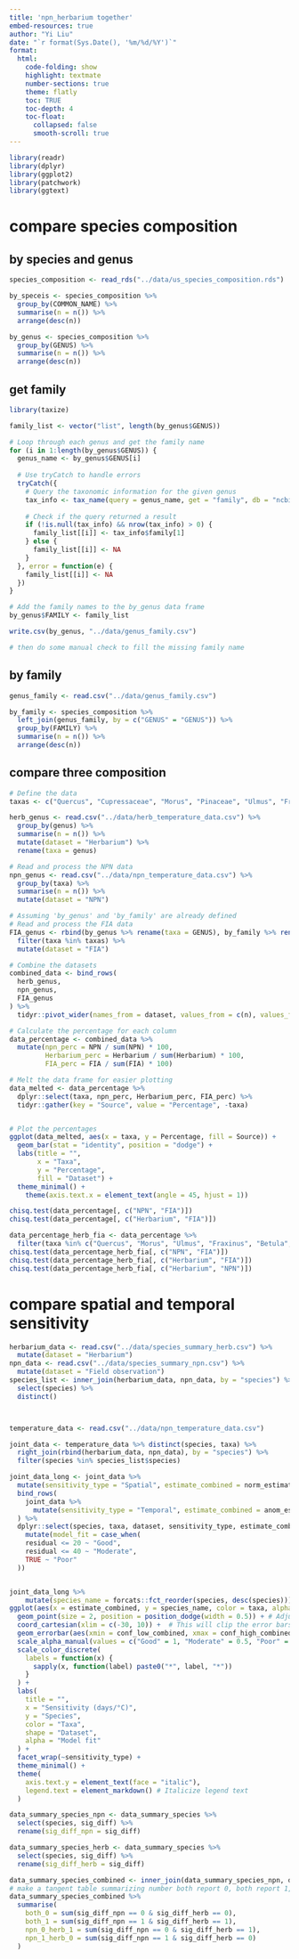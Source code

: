 ```yaml
---
title: 'npn_herbarium together'
embed-resources: true
author: "Yi Liu"
date: "`r format(Sys.Date(), '%m/%d/%Y')`"
format:
  html:
    code-folding: show
    highlight: textmate
    number-sections: true
    theme: flatly
    toc: TRUE
    toc-depth: 4
    toc-float:
      collapsed: false
      smooth-scroll: true
---
```

```r
library(readr)
library(dplyr)
library(ggplot2)
library(patchwork)
library(ggtext)
```

# compare species composition

## by species and genus
```r
species_composition <- read_rds("../data/us_species_composition.rds")

by_speceis <- species_composition %>%
  group_by(COMMON_NAME) %>%
  summarise(n = n()) %>%
  arrange(desc(n))

by_genus <- species_composition %>%
  group_by(GENUS) %>%
  summarise(n = n()) %>%
  arrange(desc(n)) 
```

## get family
```r
library(taxize)

family_list <- vector("list", length(by_genus$GENUS))

# Loop through each genus and get the family name
for (i in 1:length(by_genus$GENUS)) {
  genus_name <- by_genus$GENUS[i]
  
  # Use tryCatch to handle errors
  tryCatch({
    # Query the taxonomic information for the given genus
    tax_info <- tax_name(query = genus_name, get = "family", db = "ncbi")
    
    # Check if the query returned a result
    if (!is.null(tax_info) && nrow(tax_info) > 0) {
      family_list[[i]] <- tax_info$family[1]
    } else {
      family_list[[i]] <- NA
    }
  }, error = function(e) {
    family_list[[i]] <- NA
  })
}

# Add the family names to the by_genus data frame
by_genus$FAMILY <- family_list

write.csv(by_genus, "../data/genus_family.csv")

# then do some manual check to fill the missing family name
```

## by family
```r
genus_family <- read.csv("../data/genus_family.csv")

by_family <- species_composition %>%
  left_join(genus_family, by = c("GENUS" = "GENUS")) %>%
  group_by(FAMILY) %>%
  summarise(n = n()) %>%
  arrange(desc(n))
```

## compare three composition

```r
# Define the data
taxas <- c("Quercus", "Cupressaceae", "Morus", "Pinaceae", "Ulmus", "Fraxinus", "Betula", "Acer", "Populus")

herb_genus <- read.csv("../data/herb_temperature_data.csv") %>%
  group_by(genus) %>%
  summarise(n = n()) %>%
  mutate(dataset = "Herbarium") %>%
  rename(taxa = genus)

# Read and process the NPN data
npn_genus <- read.csv("../data/npn_temperature_data.csv") %>%
  group_by(taxa) %>%
  summarise(n = n()) %>%
  mutate(dataset = "NPN")

# Assuming 'by_genus' and 'by_family' are already defined
# Read and process the FIA data
FIA_genus <- rbind(by_genus %>% rename(taxa = GENUS), by_family %>% rename(taxa = FAMILY)) %>%
  filter(taxa %in% taxas) %>%
  mutate(dataset = "FIA")

# Combine the datasets
combined_data <- bind_rows(
  herb_genus,
  npn_genus,
  FIA_genus 
) %>%
  tidyr::pivot_wider(names_from = dataset, values_from = c(n), values_fill = 0)

# Calculate the percentage for each column
data_percentage <- combined_data %>%
  mutate(npn_perc = NPN / sum(NPN) * 100,
         Herbarium_perc = Herbarium / sum(Herbarium) * 100,
         FIA_perc = FIA / sum(FIA) * 100)

# Melt the data frame for easier plotting
data_melted <- data_percentage %>%
  dplyr::select(taxa, npn_perc, Herbarium_perc, FIA_perc) %>%
  tidyr::gather(key = "Source", value = "Percentage", -taxa)


# Plot the percentages
ggplot(data_melted, aes(x = taxa, y = Percentage, fill = Source)) +
  geom_bar(stat = "identity", position = "dodge") +
  labs(title = "",
       x = "Taxa",
       y = "Percentage",
       fill = "Dataset") +
  theme_minimal() +
    theme(axis.text.x = element_text(angle = 45, hjust = 1))
```

```r
chisq.test(data_percentage[, c("NPN", "FIA")])
chisq.test(data_percentage[, c("Herbarium", "FIA")])

data_percentage_herb_fia <- data_percentage %>%
  filter(taxa %in% c("Quercus", "Morus", "Ulmus", "Fraxinus", "Betula", "Acer", "Populus"))
chisq.test(data_percentage_herb_fia[, c("NPN", "FIA")])
chisq.test(data_percentage_herb_fia[, c("Herbarium", "FIA")])
chisq.test(data_percentage_herb_fia[, c("Herbarium", "NPN")])


```


# compare spatial and temporal sensitivity
```r
herbarium_data <- read.csv("../data/species_summary_herb.csv") %>% 
  mutate(dataset = "Herbarium")
npn_data <- read.csv("../data/species_summary_npn.csv") %>% 
  mutate(dataset = "Field observation") 
species_list <- inner_join(herbarium_data, npn_data, by = "species") %>%
  select(species) %>%
  distinct()



temperature_data <- read.csv("../data/npn_temperature_data.csv")

joint_data <- temperature_data %>% distinct(species, taxa) %>%
  right_join(rbind(herbarium_data, npn_data), by = "species") %>% 
  filter(species %in% species_list$species) 

joint_data_long <- joint_data %>%
  mutate(sensitivity_type = "Spatial", estimate_combined = norm_estimate, conf_low_combined = norm_conf_low, conf_high_combined = norm_conf_high) %>%
  bind_rows(
    joint_data %>%
      mutate(sensitivity_type = "Temporal", estimate_combined = anom_estimate, conf_low_combined = anom_conf_low, conf_high_combined = anom_conf_high)
  ) %>% 
  dplyr::select(species, taxa, dataset, sensitivity_type, estimate_combined, conf_low_combined, conf_high_combined, residual) %>%     
    mutate(model_fit = case_when(
    residual <= 20 ~ "Good",
    residual <= 40 ~ "Moderate",
    TRUE ~ "Poor"
  )) 


joint_data_long %>% 
    mutate(species_name = forcats::fct_reorder(species, desc(species))) %>%
ggplot(aes(x = estimate_combined, y = species_name, color = taxa, alpha = model_fit, shape = dataset)) +
  geom_point(size = 2, position = position_dodge(width = 0.5)) + # Adjust width as needed
  coord_cartesian(xlim = c(-30, 10)) +  # This will clip the error bars instead of removing them
  geom_errorbar(aes(xmin = conf_low_combined, xmax = conf_high_combined, alpha = model_fit), width = 0, position = position_dodge(width = 0.5)) +
  scale_alpha_manual(values = c("Good" = 1, "Moderate" = 0.5, "Poor" = 0.2), labels = c("Good", "Moderate", "Poor")) +
  scale_color_discrete(
    labels = function(x) {
      sapply(x, function(label) paste0("*", label, "*"))
    }
  ) +
  labs(
    title = "",
    x = "Sensitivity (days/°C)",
    y = "Species",
    color = "Taxa",
    shape = "Dataset",
    alpha = "Model fit"
  ) +
  facet_wrap(~sensitivity_type) +
  theme_minimal() +
  theme(
    axis.text.y = element_text(face = "italic"),
    legend.text = element_markdown() # Italicize legend text
  )
```

```r
data_summary_species_npn <- data_summary_species %>% 
  select(species, sig_diff) %>% 
  rename(sig_diff_npn = sig_diff)
```

```r
data_summary_species_herb <- data_summary_species %>% 
  select(species, sig_diff) %>% 
  rename(sig_diff_herb = sig_diff)
```

```r
data_summary_species_combined <- inner_join(data_summary_species_npn, data_summary_species_herb, by = "species") 
# make a tangent table summarizing number both report 0, both report 1, one report 0 and the other report 1
data_summary_species_combined %>%
  summarise(
    both_0 = sum(sig_diff_npn == 0 & sig_diff_herb == 0),
    both_1 = sum(sig_diff_npn == 1 & sig_diff_herb == 1),
    npn_0_herb_1 = sum(sig_diff_npn == 0 & sig_diff_herb == 1),
    npn_1_herb_0 = sum(sig_diff_npn == 1 & sig_diff_herb == 0)
  )
```

```r

```

```r
```

